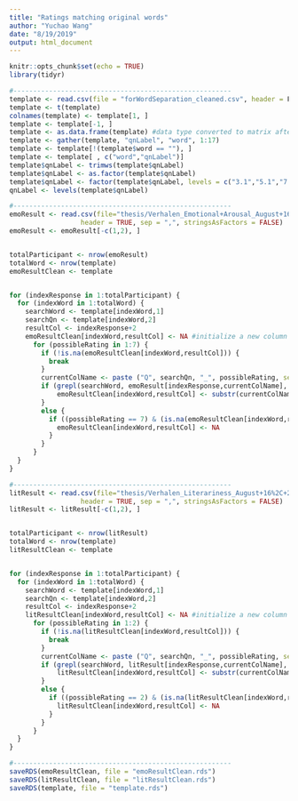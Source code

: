 ```yaml
---
title: "Ratings matching original words"
author: "Yuchao Wang"
date: "8/19/2019"
output: html_document
---
```


```r
knitr::opts_chunk$set(echo = TRUE)
library(tidyr)
```

```r
#-------------------------------------------------------
template <- read.csv(file = "forWordSeparation_cleaned.csv", header = F, sep = ",", stringsAsFactors = FALSE)
template <- t(template) 
colnames(template) <- template[1, ] 
template <- template[-1, ]
template <- as.data.frame(template) #data type converted to matrix after transpose, due to rectangular shape - force back into data frame for "gather"
template <- gather(template, "qnLabel", "word", 1:17)
template <- template[!(template$word == ""), ] 
template <- template[ , c("word","qnLabel")]
template$qnLabel <- trimws(template$qnLabel)
template$qnLabel <- as.factor(template$qnLabel)
template$qnLabel <- factor(template$qnLabel, levels = c("3.1","5.1","7.1","9.1","11.1","13.1","15.1","17.1","19.1","24.1","26.1","28.1","30.1","32.1","34.1","36.1","38.1")) 
qnLabel <- levels(template$qnLabel)

#-------------------------------------------------------    
emoResult <- read.csv(file="thesis/Verhalen_Emotional+Arousal_August+16%2C+2019_09.21.csv", 
                  header = TRUE, sep = ",", stringsAsFactors = FALSE)
emoResult <- emoResult[-c(1,2), ]


totalParticipant <- nrow(emoResult)
totalWord <- nrow(template)
emoResultClean <- template


for (indexResponse in 1:totalParticipant) {
  for (indexWord in 1:totalWord) {
    searchWord <- template[indexWord,1]
    searchQn <- template[indexWord,2]
    resultCol <- indexResponse+2
    emoResultClean[indexWord,resultCol] <- NA #initialize a new column
      for (possibleRating in 1:7) {
        if (!is.na(emoResultClean[indexWord,resultCol])) {
          break
        }
        currentColName <- paste ("Q", searchQn, "_", possibleRating, sep = "", collapse = NULL)
        if (grepl(searchWord, emoResult[indexResponse,currentColName], fixed = TRUE)) {
            emoResultClean[indexWord,resultCol] <- substr(currentColName, nchar(currentColName), nchar(currentColName))        
        }
        else {
          if ((possibleRating == 7) & (is.na(emoResultClean[indexWord,resultCol]))) {
            emoResultClean[indexWord,resultCol] <- NA
          }
        }
      }
  }
}

#------------------------------------------------------- 
litResult <- read.csv(file="thesis/Verhalen_Literariness_August+16%2C+2019_09.12.csv", 
                  header = TRUE, sep = ",", stringsAsFactors = FALSE)
litResult <- litResult[-c(1,2), ]


totalParticipant <- nrow(litResult)
totalWord <- nrow(template)
litResultClean <- template


for (indexResponse in 1:totalParticipant) {
  for (indexWord in 1:totalWord) {
    searchWord <- template[indexWord,1]
    searchQn <- template[indexWord,2]
    resultCol <- indexResponse+2
    litResultClean[indexWord,resultCol] <- NA #initialize a new column
      for (possibleRating in 1:2) {
        if (!is.na(litResultClean[indexWord,resultCol])) {
          break
        }
        currentColName <- paste ("Q", searchQn, "_", possibleRating, sep = "", collapse = NULL)
        if (grepl(searchWord, litResult[indexResponse,currentColName], fixed = TRUE)) {
            litResultClean[indexWord,resultCol] <- substr(currentColName, nchar(currentColName), nchar(currentColName))        
        }
        else {
          if ((possibleRating == 2) & (is.na(litResultClean[indexWord,resultCol]))) {
            litResultClean[indexWord,resultCol] <- NA
          }
        }
      }
  }
}

#------------------------------------------------------- 
saveRDS(emoResultClean, file = "emoResultClean.rds")
saveRDS(litResultClean, file = "litResultClean.rds")
saveRDS(template, file = "template.rds")

```
